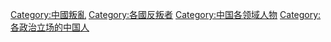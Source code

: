 [[Category:中國叛亂|Category:中國叛亂]]
[[Category:各國反叛者|Category:各國反叛者]]
[[Category:中国各领域人物|Category:中国各领域人物]]
[[Category:各政治立场的中国人|Category:各政治立场的中国人]]